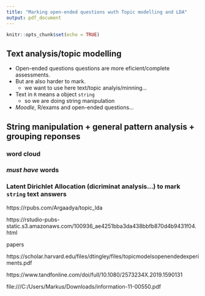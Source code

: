 ```yaml
---
title: "Marking open-ended questions wuth Topic modelling and LDA"
output: pdf_document
---
```


```r
knitr::opts_chunk$set(echo = TRUE)
```

## Text analysis/topic modelling
* Open-ended questions questions are more eficient/complete assessments.
* But are also harder to mark.
    + we want to use here text/topic analyis/minning...
* Text in `R` means a object `string`
    + so we are doing string manipulation
* *Moodle*, R/exams and open-ended questions...


## String manipulation + general pattern analysis + grouping reponses

### word cloud

### *must have* words

### Latent Dirichlet Allocation (dicriminat analysis...) to mark `string` text answers




https://rpubs.com/Argaadya/topic_lda

https://rstudio-pubs-static.s3.amazonaws.com/100936_ae4251bba3da438bbfb870d4b9431f04.html


papers

https://scholar.harvard.edu/files/dtingley/files/topicmodelsopenendedexperiments.pdf

https://www.tandfonline.com/doi/full/10.1080/2573234X.2019.1590131

file:///C:/Users/Markus/Downloads/information-11-00550.pdf